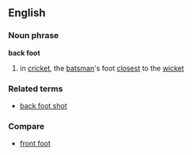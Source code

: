 ==English==
===Noun phrase===
'''back foot'''
# in [[cricket]], the [[batsman]]'s foot [[closest]] to the [[wicket]]
===Related terms===
* [[back foot shot]]
===Compare===
* [[front foot]]